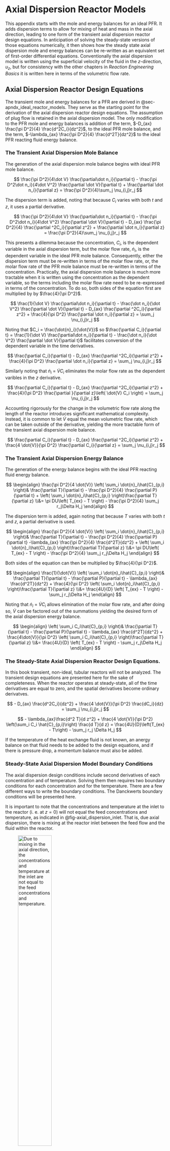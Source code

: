 # Axial Dispersion Reactor Models {#sec-apndx_axial_dispersion}

This appendix starts with the mole and energy balances for an ideal PFR. It adds dispersion terms to allow for mixing of heat and mass in the axial direction, leading to one form of the transient axial dispersion reactor design equations. In anticipation of solving the steady-state versions of those equations numerically, it then shows how the steady state axial dispersion mole and energy balances can be re-written as an equivalent set of first-order differential equations. Conventionally the axial dispersion model is written using the superficial velocity of the fluid in the $z$-direction, $u_z$, but for consistency with the other chapters in *Reaction Engineering Basics* it is written here in terms of the volumetric flow rate.

## Axial Dispersion Reactor Design Equations

The transient mole and energy balances for a PFR are derived in @sec-apndx_ideal_reactor_models. They serve as the starting point for the derivation of the axial dispersion reactor design equations. The assumption of plug flow is retained in the axial dispersion model. The only modification to the PFR mole and energy balances is addition of the term, $-D_{ax} \frac{\pi D^2}{4} \frac{d^2C_i}{dz^2}$, to the ideal PFR mole balance, and the term, $-\lambda_{ax} \frac{\pi D^2}{4} \frac{d^2T}{dz^2}$ to the ideal PFR reacting fluid energy balance.

### The Transient Axial Dispersion Mole Balance

The generation of the axial dispersion mole balance begins with ideal PFR mole balance. 

$$
\frac{\pi D^2}{4\dot V} \frac{\partial\dot n_i}{\partial t} - \frac{\pi D^2\dot n_i}{4\dot V^2} \frac{\partial \dot V}{\partial t} + \frac{\partial \dot n_i}{\partial z} = \frac{\pi D^2}{4}\sum_j \nu_{i,j}r_j
$$

The dispersion term is added, noting that because $C_i$ varies with both $t$ and $z$, it uses a partial derivative.

$$
\frac{\pi D^2}{4\dot V} \frac{\partial\dot n_i}{\partial t} - \frac{\pi D^2\dot n_i}{4\dot V^2} \frac{\partial \dot V}{\partial t} - D_{ax} \frac{\pi D^2}{4} \frac{\partial ^2C_i}{\partial z^2} + \frac{\partial \dot n_i}{\partial z} = \frac{\pi D^2}{4}\sum_j \nu_{i,j}r_j
$$

This presents a dilemma because the concentration, $C_i$, is the dependent variable in the axial dispersion term, but the molar flow rate, $\dot{n}_i$, is the dependent variable in the ideal PFR mole balance. Consequently, either the dispersion term must be re-written in terms of the molar flow rate, or, the molar flow rate of the PFR mole balance must be re-written in terms of the concentration. Practically, the axial dispersion mole balance is much more tractable when it is written using the concentration as the dependent variable, so the terms including the molar flow rate need to be re-expressed in terms of the concentration. To do so, both sides of the equation first are multiplied by by $\frac{4}{\pi D^2}$.

$$
\frac{1}{\dot V} \frac{\partial\dot n_i}{\partial t} - \frac{\dot n_i}{\dot V^2} \frac{\partial \dot V}{\partial t} - D_{ax} \frac{\partial ^2C_i}{\partial z^2} + \frac{4}{\pi D^2} \frac{\partial \dot n_i}{\partial z} = \sum_j \nu_{i,j}r_j
$$

Noting that $C_i = \frac{\dot{n}_i}{\dot{V}}$ so $\frac{\partial C_i}{\partial t} = \frac{1}{\dot V} \frac{\partial\dot n_i}{\partial t} - \frac{\dot n_i}{\dot V^2} \frac{\partial \dot V}{\partial t}$ facilitates conversion of the dependent variable in the time derivatives.

$$
\frac{\partial C_i}{\partial t} - D_{ax} \frac{\partial ^2C_i}{\partial z^2} + \frac{4}{\pi D^2} \frac{\partial \dot n_i}{\partial z} = \sum_j \nu_{i,j}r_j
$$

Similarly noting that $\dot{n}_i$ = $\dot{V} C_i$ eliminates the molar flow rate as the dependent varibles in the $z$ derivative.

$$
\frac{\partial C_i}{\partial t} - D_{ax} \frac{\partial ^2C_i}{\partial z^2} + \frac{4}{\pi D^2} \frac{\partial }{\partial z}\left( \dot{V} C_i \right) = \sum_j \nu_{i,j}r_j
$$

Accounting rigorously for the change in the volumetric flow rate along the length of the reactor introduces significant mathematical complexity. Instead, it is common to let $\dot{V}$ equal the mean volumetric flow rate, which can be taken outside of the derivative, yielding the more tractable form of the transient axial dispersion mole balance.

$$
\frac{\partial C_i}{\partial t} - D_{ax} \frac{\partial ^2C_i}{\partial z^2} + \frac{4 \dot{V}}{\pi D^2} \frac{\partial C_i}{\partial z} = \sum_j \nu_{i,j}r_j
$$

### The Transient Axial Dispersion Energy Balance

The generation of the energy balance begins with the ideal PFR reacting fluid energy balance.

$$
\begin{align}
\frac{\pi D^2}{4 \dot{V}} \left( \sum_i \dot{n}_i\hat{C}_{p,i} \right)& \frac{\partial T}{\partial t} - \frac{\pi D^2}{4} \frac{\partial P}{\partial t} + \left( \sum_i \dot{n}_i\hat{C}_{p,i} \right)\frac{\partial T}{\partial z} \\&= \pi DU\left( T_{ex} - T \right) - \frac{\pi D^2}{4} \sum_j r_j\Delta H_j
\end{align}
$$

The dispersion term is added, again noting that because $T$ varies with both $t$ and $z$, a partial derivative is used.

$$
\begin{align}
\frac{\pi D^2}{4 \dot{V}} \left( \sum_i \dot{n}_i\hat{C}_{p,i} \right)& \frac{\partial T}{\partial t} - \frac{\pi D^2}{4} \frac{\partial P}{\partial t} -\lambda_{ax} \frac{\pi D^2}{4} \frac{d^2T}{dz^2} + \left( \sum_i \dot{n}_i\hat{C}_{p,i} \right)\frac{\partial T}{\partial z} \\&= \pi DU\left( T_{ex} - T \right) - \frac{\pi D^2}{4} \sum_j r_j\Delta H_j
\end{align}
$$

Both sides of the equation can then be multiplied by $\frac{4}{\pi D^2}$.

$$
\begin{align}
\frac{1}{\dot{V}} \left( \sum_i \dot{n}_i\hat{C}_{p,i} \right)& \frac{\partial T}{\partial t} - \frac{\partial P}{\partial t} - \lambda_{ax} \frac{d^2T}{dz^2} + \frac{4}{\pi D^2} \left( \sum_i \dot{n}_i\hat{C}_{p,i} \right)\frac{\partial T}{\partial z} \\&= \frac{4U}{D} \left( T_{ex} - T \right) -  \sum_j r_j\Delta H_j
\end{align}
$$

Noting that $\dot{n}_i$ = $\dot{V} C_i$ allows elimination of the molar flow rate, and after doing so, $\dot{V}$ can be factored out of the summations yielding the desired form of the axial dispersion energy balance.

$$
\begin{align}
\left( \sum_i C_i\hat{C}_{p,i} \right)& \frac{\partial T}{\partial t} - \frac{\partial P}{\partial t} - \lambda_{ax} \frac{d^2T}{dz^2} + \frac{4\dot{V}}{\pi D^2} \left( \sum_i C_i\hat{C}_{p,i} \right)\frac{\partial T}{\partial z} \\&= \frac{4U}{D} \left( T_{ex} - T \right) -  \sum_j r_j\Delta H_j
\end{align}
$$

### The Steady-State Axial Dispersion Reactor Design Equations.

In this book transient, non-ideal, tubular reactors will not be analyzed. The transient design equations are presented here for the sake of completeness. When the reactor operates at steady-state, all of the time derivatives are equal to zero, and the spatial derivatives become ordinary derivatves.

$$
- D_{ax} \frac{d^2C_i}{dz^2} + \frac{4 \dot{V}}{\pi D^2} \frac{dC_i}{dz} = \sum_j \nu_{i,j}r_j
$$

$$
- \lambda_{ax}\frac{d^2 T}{d z^2} + \frac{4 \dot{V}}{\pi D^2} \left(\sum_i C_i \hat{C}_{p,i}\right) \frac{d T}{d z} = \frac{4U}{D}\left(T_{ex} - T\right) - \sum_j r_j \Delta H_j
$$

If the temperature of the heat exchange fluid is not known, an anergy balance on that fluid needs to be added to the design equations, and if there is pressure drop, a momentum balance must also be added.

### Steady-State Axial Dispersion Model Boundary Conditions

The axial dispersion design conditions include second derivatives of each concentration and of temperature. Solving them then requires two boundary conditions for each concentration and for the temperature. There are a few different ways to write the boundary conditions. The Danckwerts boundary conditions will be presented here.

It is important to note that the concentrations and temperature at the inlet to the reactor (i. e. at $z=0$) will not equal the feed concentrations and temperature, as indicated in @fig-axial_dispersion_inlet. That is, due axial dispersion, there is mixing at the reactor inlet between the feed flow and the fluid within the reactor. 

![Due to mixing in the axial direction, the concentrations and temperature at the inlet are not equal to the feed concentrations and temperature.](Graphics/axial_dispersion_adiabatic.png){#fig-axial_dispersion_inlet width="50%"}

The Danckwerts boundary conditions account for that mixing. (Here it has been assumed that the heat capacities are constant.)

$$
\dot{V}C_{i,feed} = \dot{V} C_{i,0} - D_{ax} \frac{\pi D^2}{4} \frac{\partial C_i}{\partial z}\Bigg\vert_{z=0}
$$

$$
\dot{V}\sum_i\left(C_{i,feed} \hat{C}_{p,i} \right) T_{feed} = \dot{V} \sum_i\left(C_{i,0} \hat{C}_{p,i} \right) T_0 - \lambda_{ax} \frac{\pi D^2}{4} \frac{\partial T}{\partial z}\Bigg\vert_{z=0}
$$

A second boundary condition is needed for each $C_i$ and for $T$. Because the reactor ends at $z=L$, it can be assumed that the concentrations and temperature will stop changing at that point. Doing so yields the additional boundary conditions.

$$
\frac{\partial C_i}{\partial z}\Bigg\vert_{z=L} = 0
$$

$$
\frac{\partial T}{\partial z}\Bigg\vert_{z=L} = 0
$$

## Equivalent First-Order, Steady-State Design Equations and Boundary Conditions

Recognizing that the design equations will be solved numerically, it is useful to rewrite them as an equivalent set of first-order ODEs. This can be accomplished by defining new variables, $\omega_i$ and $\omega_T$.

$$
\frac{dC_i}{dz} = \omega_i
$$

$$
\frac{dT}{dz} = \omega_T
$$

Noting that then $\frac{d^2C_i}{dz^2} = \frac{d\omega_i}{dz}$ and $\frac{d^2T}{dz^2} = \frac{d\omega_T}{dz}$, substitution into the second-order design equations converts them to first-order ODEs.

$$
- D_{ax}\frac{d \omega_i}{d z} = - \frac{4 \dot{V}}{\pi D^2}\omega_i + \sum_j \nu_{i,j}r_j
$$

$$
- \lambda_{ax}\frac{d \omega_T}{d z} = - \frac{4 \dot{V}}{\pi D^2} \left(\sum_i C_i \hat{C}_{p,i}\right) \omega_T + \frac{4U}{D}\left(T_{ex} - T\right) - \sum_j r_j \Delta H_j
$$

The boundary conditions must also be expressed in terms of the new variables. Substitution in the Danckwerts boundary conditions and rearrangement yields their equivalent first-order forms.

$$
C_{i,0} = C_{i,feed} + D_{ax} \frac{\pi D^2}{4 \dot{V}} \omega_{i,0}
$$

$$
T_0 =  T_{feed} + \lambda_{ax} \frac{\pi D^2}{4\dot{V} \sum_i\left(C_{i,0} \hat{C}_{p,i} \right)} \omega_{T,0}
$$

Similarly, substitution in the boundary conditions at $z=L$ yields the equivalent boundary conditions for the first-order design equations.

$$
\omega_i\Big\vert_{z=L} = \omega_{i,1} = 0
$$

$$
\omega_T\Big\vert_{z=L} = \omega_{T,1} = 0
$$

## Axial Dispersion Design Equations as CVODEs

The axial dispersion model reactor design equations are CVODEs (see @sec-apndx_solve_cvodes). In particular, the initial values, $\omega_{i,0}$ and $\omega_{T,0}$, are coupled implicitly to their final values, $\omega_{i,1}$ and $\omega_{T,1}$.

$$
\left(\omega_{i,0},\, \omega_{T,0}\right) \,:\, \omega_{i,1} = 0
$$

$$
\left(\omega_{i,0},\, \omega_{T,0}\right) \,:\, \omega_{T,1} = 0
$$

If the reacting fluid is an incompressible liquid, then the average volumetric flow rate is equal to the feed volumetric flow rate.

$$
\dot{V} = \dot{V}_{feed} \qquad \text{liquid}
$$

However if the reacting fluid is an ideal gas, the average volumetric flow rate is coupled to the outlet concentrations, temperature, and pressure.

$$
\dot{V} = \frac{\dot{V}_{feed} + \dot{V}_1}{2} = \frac{\dot{V}_{feed} + \frac{RT_1}{P_1}\sum_i \dot{n}_{i,1}}{2} = \frac{\dot{V}_{feed} + \frac{RT_1}{P_1}\sum_i \left(\dot{V} C_{i,1}\right)}{2}= \frac{\dot{V}_{feed} + \dot{V}\frac{RT_1}{P_1}\sum_i  C_{i,1}}{2}
$$

$$
\dot{V} = \frac{\dot{V}_{feed}}{2 - \frac{RT_1}{P_1}\sum_i C_{i,1}} \qquad \text{ideal gas}
$$

## Summary

The axial dispersion mole and energy balances can be written as the following set of first-order CVODEs. If there is pressure drop in the reactor the PFR momentum balance should be added to the design equations. If the design equations include an energy balance on a heat exchange fluid, it will be an ATE that can be solved simultaneously with the coupled value equations.

$$
- D_{ax}\frac{d \omega_i}{d z} = - \frac{4 \dot{V}}{\pi D^2}\omega_i + \sum_j \nu_{i,j}r_j
$$

$$
- \lambda_{ax}\frac{d \omega_T}{d z} = - \frac{4 \dot{V}}{\pi D^2} \left(\sum_i C_i \hat{C}_{p,i}\right) \omega_T + \frac{4U}{D}\left(T_{ex} - T\right) - \sum_j r_j \Delta H_j
$$

$$
\frac{dC_i}{dz} = \omega_i
$$

$$
\frac{dT}{dz} = \omega_T
$$

The initial values of each $\omega_i$ and of $\omega_T$ are coupled values that can be found by solving the following implicit coupled value equations using an ATE solver.

$$
\left(\omega_{i,0},\, \omega_{T,0}\right) \,:\, \omega_{i,1} = 0
$$

$$
\left(\omega_{i,0},\, \omega_{T,0}\right) \,:\, \omega_{T,1} = 0
$$

The remaining initial values and the average volumetric flow rate then can be calculated as follows.

$$
C_{i,0} = C_{i,feed} + D_{ax} \frac{\pi D^2}{4 \dot{V}} \omega_{i,0}
$$

$$
T_0 =  T_{feed} + \lambda_{ax} \frac{\pi D^2}{4\dot{V} \sum_i\left(C_{i,0} \hat{C}_{p,i} \right)} \omega_{T,0}
$$

$$
\dot{V} = \dot{V}_{feed} \qquad \text{liquid}
$$

$$
\dot{V} = \frac{\dot{V}_{feed}}{2 - \frac{RT_1}{P_1}\sum_i C_{i,1}} \qquad \text{ideal gas}
$$

Then, knowing the initial value of every dependent variable and the average volumetric flow rate, the axial dispersion design equations can be solved using an IVODE solver.

## Symbols Used in @sec-apndx_axial_dispersion

| Symbol | Meaning |
|:-------|:--------|
| $t$ | Time. |

: {tbl-colwidths="[20,80]"}